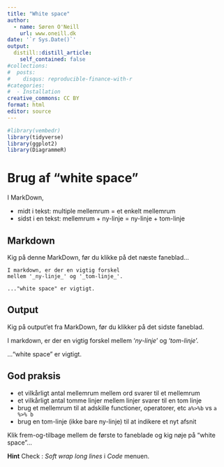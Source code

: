 ```yaml
---
title: "White space"
author:
  - name: Søren O'Neill
    url: www.oneill.dk
date: '`r Sys.Date()`'
output:
  distill::distill_article:
    self_contained: false
#collections:
#  posts:
#    disqus: reproducible-finance-with-r
#categories:
#  - Installation
creative_commons: CC BY
format: html
editor: source
---
```


```r
#library(vembedr)
library(tidyverse)
library(ggplot2)
library(DiagrammeR)
```

# Brug af "white space"

I MarkDown, 

* midt i tekst: multiple mellemrum = et enkelt mellemrum 
* sidst i en tekst: mellemrum + ny-linje = ny-linje + tom-linje

::: panel-tabset

## Markdown

Kig på denne MarkDown, før du klikke på det næste faneblad...

```
I markdown, er der en vigtig forskel
mellem '_ny-linje_' og '_tom-linje_'.

..."white space" er vigtigt.

```

## Output

Kig på output'et fra MarkDown, før du klikker på det sidste faneblad.

I markdown, er der en vigtig forskel
mellem '_ny-linje_' og '_tom-linje_'.

..."white space" er vigtigt.

## God praksis

* et vilkårligt antal mellemrum mellem ord svarer til et mellemrum
* et vilkårligt antal tomme linjer mellem linjer svarer til en tom linje
* brug et mellemrum til at adskille functioner, operatorer, etc `a%>%b` vs `a %>% b`
* brug en tom-linje (ikke bare ny-linje) til at indikere et nyt afsnit

Klik frem-og-tilbage mellem de første to faneblade og kig nøje på "white space"...

:::

**Hint** Check : _Soft wrap long lines_ i _Code_ menuen.


<script src="https://giscus.app/client.js"
        data-repo="sorenoneill/r4phd"
        data-repo-id="R_kgDOJ9etDQ"
        data-category="Announcements"
        data-category-id="DIC_kwDOJ9etDc4CYApF"
        data-mapping="pathname"
        data-strict="0"
        data-reactions-enabled="0"
        data-emit-metadata="0"
        data-input-position="bottom"
        data-theme="cobalt"
        data-lang="en"
        crossorigin="anonymous"
        async>
</script>